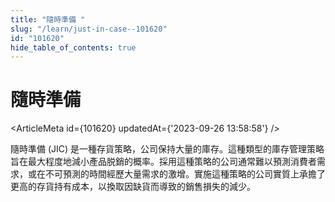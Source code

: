 ```yaml
---
title: "隨時準備 "
slug: "/learn/just-in-case--101620"
id: "101620"
hide_table_of_contents: true
---
```



# 隨時準備 

<ArticleMeta id={101620} updatedAt={'2023-09-26 13:58:58'} />
<div className='border-solid border-b border-t-0 my-4 border-[var(--ifm-color-gray-300)]' />

隨時準備 (JIC) 是一種存貨策略，公司保持大量的庫存。這種類型的庫存管理策略旨在最大程度地減小產品脱銷的概率。採用這種策略的公司通常難以預測消費者需求，或在不可預測的時間經歷大量需求的激增。實施這種策略的公司實質上承擔了更高的存貨持有成本，以換取因缺貨而導致的銷售損失的減少。

